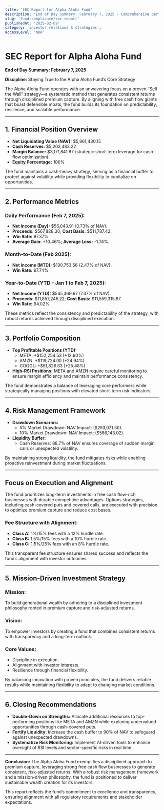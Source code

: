 ```yaml
---
title: 'SEC Report for Alpha Aloha Fund'
description: 'End of Day Summary: February 7, 2025 - Comprehensive performance and strategy analysis for the Alpha Aloha Fund.'
slug: 'fund-compliance/sec-report'
publishedAt: '2025-02-09'
category: 'investor relations & strategies',
accessLevel: 'NDA'
---
```


# SEC Report for Alpha Aloha Fund

**End of Day Summary: February 7, 2025**

**Discipline:** Staying True to the Alpha Aloha Fund’s Core Strategy

The Alpha Aloha Fund operates with an unwavering focus on a proven “Sell the Wall” strategy—a systematic method that generates consistent returns through disciplined premium capture. By aligning with free cash flow giants that boast defensible moats, the fund builds its foundation on predictability, resilience, and scalable performance.

---

## 1. Financial Position Overview

- **Net Liquidating Value (NAV):** $5,861,430.15
- **Cash Reserves:** $5,203,483.22
- **Margin Balance:** $3,171,841.67 (strategic short-term leverage for cash-flow optimization).
- **Equity Percentage:** 100%

The fund maintains a cash-heavy strategy, serving as a financial buffer to protect against volatility while providing flexibility to capitalize on opportunities.

---

## 2. Performance Metrics

### Daily Performance (Feb 7, 2025):

- **Net Income (Day):** $56,043.91 (0.73% of NAV).
- **Proceeds:** $567,828.30; **Cost Basis:** $511,787.42.
- **Win Rate:** 97.37%
- **Average Gain:** +10.46%; **Average Loss:** -1.74%.

### Month-to-Date (Feb 2025):

- **Net Income (MTD):** $190,753.56 (2.47% of NAV).
- **Win Rate:** 97.74%

### Year-to-Date (YTD - Jan 1 to Feb 7, 2025):

- **Net Income (YTD):** $545,369.67 (7.07% of NAV).
- **Proceeds:** $11,857,245.22; **Cost Basis:** $11,559,315.87.
- **Win Rate:** 94.02%

These metrics reflect the consistency and predictability of the strategy, with robust returns achieved through disciplined execution.

---

## 3. Portfolio Composition

- **Top Profitable Positions (YTD):**
  - META: +$152,254.53 (+12.90%)
  - AMZN: +$119,724.00 (+24.94%)
  - GOOGL: +$51,826.63 (+25.48%)
- **High-RSI Positions:** META and AMZN require careful monitoring to ensure margin efficiency and maintain performance consistency.

The fund demonstrates a balance of leveraging core performers while strategically managing positions with elevated short-term risk indicators.

---

## 4. Risk Management Framework

- **Drawdown Scenarios:**
  - 5% Market Drawdown: NAV Impact: ($293,071.50).
  - 10% Market Drawdown: NAV Impact: ($586,143.02).
- **Liquidity Buffer:**
  - Cash Reserves: 88.7% of NAV ensures coverage of sudden margin calls or unexpected volatility.

By maintaining strong liquidity, the fund mitigates risks while enabling proactive reinvestment during market fluctuations.

---

## Focus on Execution and Alignment

The fund prioritizes long-term investments in free cash flow-rich businesses with durable competitive advantages. Options strategies, including cash-covered puts and covered calls, are executed with precision to optimize premium capture and reduce cost bases.

### Fee Structure with Alignment:

- **Class A:** 1%/15% fees with a 12% hurdle rate.
- **Class B:** 1.5%/15% fees with a 10% hurdle rate.
- **Class C:** 1.5%/25% fees with an 8% hurdle rate.

This transparent fee structure ensures shared success and reflects the fund’s alignment with investor outcomes.

---

## 5. Mission-Driven Investment Strategy

### Mission:

To build generational wealth by adhering to a disciplined investment philosophy rooted in premium capture and risk-adjusted returns.

### Vision:

To empower investors by creating a fund that combines consistent returns with transparency and a long-term outlook.

### Core Values:

- Discipline in execution.
- Alignment with investor interests.
- Resilience through financial flexibility.

By balancing innovation with proven principles, the fund delivers reliable results while maintaining flexibility to adapt to changing market conditions.

---

## 6. Closing Recommendations

- **Double-Down on Strengths:** Allocate additional resources to top-performing positions like META and AMZN while exploring undervalued opportunities through cash-covered puts.
- **Fortify Liquidity:** Increase the cash buffer to 90% of NAV to safeguard against unexpected drawdowns.
- **Systematize Risk Monitoring:** Implement AI-driven tools to enhance oversight of RSI levels and sector-specific risks in real time.

---

**Conclusion:** The Alpha Aloha Fund exemplifies a disciplined approach to premium capture, leveraging strong free cash flow businesses to generate consistent, risk-adjusted returns. With a robust risk management framework and a mission-driven philosophy, the fund is positioned to deliver sustainable wealth creation for its investors.

This report reflects the fund’s commitment to excellence and transparency, ensuring alignment with all regulatory requirements and stakeholder expectations.